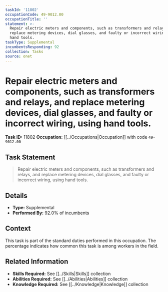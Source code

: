 ```yaml
---
taskId: '11802'
occupationCode: 49-9012.00
occupationTitle: ''
statement: >-
  Repair electric meters and components, such as transformers and relays, and
  replace metering devices, dial glasses, and faulty or incorrect wiring, using
  hand tools.
taskType: Supplemental
incumbentsResponding: 92
collection: Tasks
source: onet
---
```

# Repair electric meters and components, such as transformers and relays, and replace metering devices, dial glasses, and faulty or incorrect wiring, using hand tools.

**Task ID:** 11802
**Occupation:** [[../Occupations|Occupation]] with code `49-9012.00`

## Task Statement

> Repair electric meters and components, such as transformers and relays, and replace metering devices, dial glasses, and faulty or incorrect wiring, using hand tools.

## Details

- **Type:** Supplemental
- **Performed By:** 92.0% of incumbents

## Context

This task is part of the standard duties performed in this occupation. The percentage indicates how common this task is among workers in the field.

## Related Information

- **Skills Required:** See [[../Skills|Skills]] collection
- **Abilities Required:** See [[../Abilities|Abilities]] collection
- **Knowledge Required:** See [[../Knowledge|Knowledge]] collection
